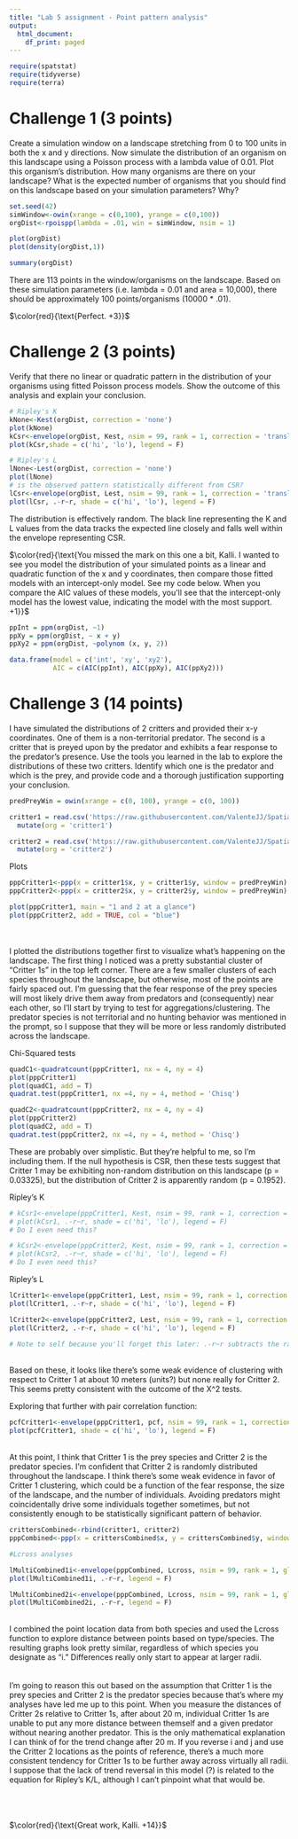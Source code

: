 ```yaml
---
title: "Lab 5 assignment - Point pattern analysis"
output:
  html_document:
    df_print: paged
---
```


```r
require(spatstat)
require(tidyverse)
require(terra)
```


# Challenge 1 (3 points)

Create a simulation window on a landscape stretching from 0 to 100 units in both the x and y directions. Now simulate the distribution of an organism on this landscape using a Poisson process with a lambda value of 0.01. Plot this organism's distribution. How many organisms are there on your landscape? What is the expected number of organisms that you should find on this landscape based on your simulation parameters? Why?

```r
set.seed(42)
simWindow<-owin(xrange = c(0,100), yrange = c(0,100))
orgDist<-rpoispp(lambda = .01, win = simWindow, nsim = 1)

plot(orgDist)
plot(density(orgDist,1))

summary(orgDist)
```

There are 113 points in the window/organisms on the landscape. Based on these simulation parameters (i.e. lambda = 0.01 and area = 10,000), there should be approximately 100 points/organisms (10000 * .01). \

$\color{red}{\text{Perfect. +3}}$

# Challenge 2 (3 points)

Verify that there no linear or quadratic pattern in the distribution of your organisms using fitted Poisson process models. Show the outcome of this analysis and explain your conclusion.

```r
# Ripley's K 
kNone<-Kest(orgDist, correction = 'none')
plot(kNone)
kCsr<-envelope(orgDist, Kest, nsim = 99, rank = 1, correction = 'translate', global = F)
plot(kCsr,shade = c('hi', 'lo'), legend = F)

# Ripley's L 
lNone<-Lest(orgDist, correction = 'none')
plot(lNone)
# is the observed pattern statistically different from CSR?
lCsr<-envelope(orgDist, Lest, nsim = 99, rank = 1, correction = 'translate', global = F)
plot(lCsr, .-r~r, shade = c('hi', 'lo'), legend = F)
```

The distribution is effectively random. The black line representing the K and L values from the data tracks the expected line closely and falls well within the envelope representing CSR.

$\color{red}{\text{You missed the mark on this one a bit, Kalli. I wanted to see you model the distribution of your simulated points as a linear and quadratic function of the x and y coordinates, then compare those fitted models with an intercept-only model. See my code below. When you compare the AIC values of these models, you'll see that the intercept-only model has the lowest value, indicating the model with the most support. +1}}$

```r
ppInt = ppm(orgDist, ~1)
ppXy = ppm(orgDist, ~ x + y)
ppXy2 = ppm(orgDist, ~polynom (x, y, 2))

data.frame(model = c('int', 'xy', 'xy2'),
           AIC = c(AIC(ppInt), AIC(ppXy), AIC(ppXy2)))
```

# Challenge 3 (14 points)

I have simulated the distributions of 2 critters and provided their x-y coordinates. One of them is a non-territorial predator. The second is a critter that is preyed upon by the predator and exhibits a fear response to the predator's presence. Use the tools you learned in the lab to explore the distributions of these two critters. Identify which one is the predator and which is the prey, and provide code and a thorough justification supporting your conclusion.


```r
predPreyWin = owin(xrange = c(0, 100), yrange = c(0, 100))

critter1 = read.csv('https://raw.githubusercontent.com/ValenteJJ/SpatialEcology/main/Week5/species1.csv') %>% 
  mutate(org = 'critter1')

critter2 = read.csv('https://raw.githubusercontent.com/ValenteJJ/SpatialEcology/main/Week5/species2.csv') %>% 
  mutate(org = 'critter2')
```

Plots
```r
pppCritter1<-ppp(x = critter1$x, y = critter1$y, window = predPreyWin)
pppCritter2<-ppp(x = critter2$x, y = critter2$y, window = predPreyWin)

plot(pppCritter1, main = "1 and 2 at a glance")
plot(pppCritter2, add = TRUE, col = "blue")
```
\
\
I plotted the distributions together first to visualize what's happening on the landscape. The first thing I noticed was a pretty substantial cluster of "Critter 1s" in the top left corner. There are a few smaller clusters of each species throughout the landscape, but otherwise, most of the points are fairly spaced out. I'm guessing that the  fear response of the prey species will most likely drive them away from predators and (consequently) near each other, so I'll start by trying to test for aggregations/clustering. The predator species is not territorial and no hunting behavior was mentioned in the prompt, so I suppose that they will be more or less randomly distributed across the landscape. 

Chi-Squared tests
```r
quadC1<-quadratcount(pppCritter1, nx = 4, ny = 4)
plot(pppCritter1)
plot(quadC1, add = T)
quadrat.test(pppCritter1, nx =4, ny = 4, method = 'Chisq')
```
```r
quadC2<-quadratcount(pppCritter2, nx = 4, ny = 4)
plot(pppCritter2)
plot(quadC2, add = T)
quadrat.test(pppCritter2, nx =4, ny = 4, method = 'Chisq')
```
These are probably over simplistic. But they're helpful to me, so I'm including them. If the null hypothesis is CSR, then these tests suggest that Critter 1 may be exhibiting non-random distribution on this landscape (p = 0.03325), but the distribution of Critter 2 is apparently random (p = 0.1952). 


Ripley's K
```r
# kCsr1<-envelope(pppCritter1, Kest, nsim = 99, rank = 1, correction = 'translate', global = F)
# plot(kCsr1, .-r~r, shade = c('hi', 'lo'), legend = F) 
# Do I even need this?

# kCsr2<-envelope(pppCritter2, Kest, nsim = 99, rank = 1, correction = 'translate', global = F)
# plot(kCsr2, .-r~r, shade = c('hi', 'lo'), legend = F)
# Do I even need this?
```

Ripley's L
```r
lCritter1<-envelope(pppCritter1, Lest, nsim = 99, rank = 1, correction = 'translate', global = F)
plot(lCritter1, .-r~r, shade = c('hi', 'lo'), legend = F)

lCritter2<-envelope(pppCritter2, Lest, nsim = 99, rank = 1, correction = 'translate', global = F)
plot(lCritter2, .-r~r, shade = c('hi', 'lo'), legend = F)

# Note to self because you'll forget this later: .-r~r subtracts the radius from each estimate to show you the distribution relative to a zero line. 
```
\
Based on these, it looks like there's some weak evidence of clustering with respect to Critter 1 at about 10 meters (units?) but none really for Critter 2. This seems pretty consistent with the outcome of the X^2 tests. 

Exploring that further with pair correlation function:
```r
pcfCritter1<-envelope(pppCritter1, pcf, nsim = 99, rank = 1, correction = 'translate', global = F)
plot(pcfCritter1, shade = c('hi', 'lo'), legend = F)
```
\
At this point, I think that Critter 1 is the prey species and Critter 2 is the predator species. I'm confident that Critter 2 is randomly distributed throughout the landscape. I think there's some weak evidence in favor of Critter 1 clustering, which could be a function of the fear response, the size of the landscape, and the number of individuals. Avoiding predators might coincidentally drive some individuals together sometimes, but not consistently enough to be statistically significant pattern of behavior.
 
```r
crittersCombined<-rbind(critter1, critter2)
pppCombined<-ppp(x = crittersCombined$x, y = crittersCombined$y, window = predPreyWin, marks = as.factor(crittersCombined$org))

#Lcross analyses

lMultiCombined1i<-envelope(pppCombined, Lcross, nsim = 99, rank = 1, global = F, i = 'critter1', j = 'critter2', simulate = expression(rlabel(pppCombined)))
plot(lMultiCombined1i, .-r~r, legend = F)

lMultiCombined2i<-envelope(pppCombined, Lcross, nsim = 99, rank = 1, global = F, i = 'critter2', j = 'critter1', simulate = expression(rlabel(pppCombined)))
plot(lMultiCombined2i, .-r~r, legend = F)
```
\
I combined the point location data from both species and used the Lcross function to explore distance between points based on type/species. The resulting graphs look pretty similar, regardless of which species you designate as "i." Differences really only start to appear at larger radii. \
\
\
I'm going to reason this out based on the assumption that Critter 1 is the prey species and Critter 2 is the predator species because that's where my analyses have led me up to this point. When you measure the distances of Critter 2s relative to Critter 1s, after about 20 m, individual Critter 1s are unable to put any more distance between themself and a given predator without nearing another predator. This is the only mathematical explanation I can think of for the trend change after 20 m. If you reverse i and j and use the Critter 2 locations as the points of reference, there's a much more consistent tendency for Critter 1s to be further away across virtually all radii. I suppose that the lack of trend reversal in this model (?) is related to the equation for Ripley's K/L, although I can't pinpoint what that would be.
\
\
\
\

$\color{red}{\text{Great work, Kalli. +14}}$


